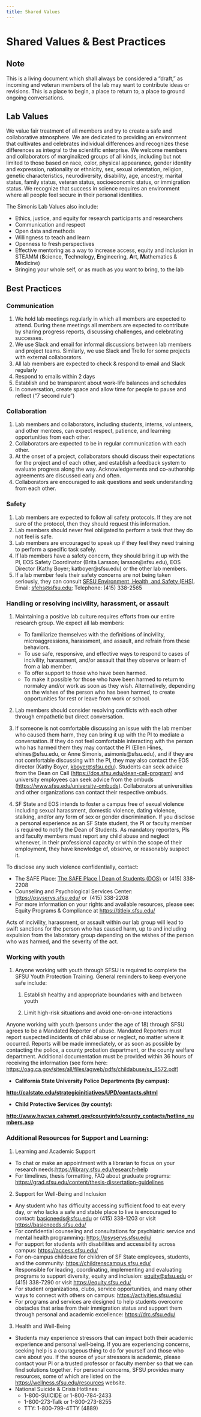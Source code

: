 ```yaml
---
title: Shared Values
---
```


# **Shared Values & Best Practices**

## **Note**

This is a living document which shall always be considered a "draft," as incoming and veteran members of the lab may want to contribute ideas or revisions. This is a place to begin, a place to return to, a place to ground ongoing conversations.

## **Lab Values**

We value fair treatment of all members and try to create a safe and collaborative atmosphere. We are dedicated to providing an environment that cultivates and celebrates individual differences and recognizes these differences as integral to the scientific enterprise. We welcome members and collaborators of marginalized groups of all kinds, including but not limited to those based on race, color, physical appearance, gender identity and expression, nationality or ethnicity, sex, sexual orientation, religion, genetic characteristics, neurodiversity, disability, age, ancestry, marital status, family status, veteran status, socioeconomic status, or immigration status. We recognize that success in science requires an environment where all people feel secure in their personal identities.

The Simonis Lab Values also include:

-   Ethics, justice, and equity for research participants and researchers
-   Communication and respect
-   Open data and methods
-   Willingness to teach and learn
-   Openness to fresh perspectives
-   Effective mentoring as a way to increase access, equity and inclusion in STEAMM (**S**cience, **T**echnology, **E**ngineering, **A**rt, **M**athematics & **M**edicine)
-   Bringing your whole self, or as much as you want to bring, to the lab

## **Best Practices**

### **Communication**

1.  We hold lab meetings regularly in which all members are expected to attend. During these meetings all members are expected to contribute by sharing progress reports, discussing challenges, and celebrating successes.
2.  We use Slack and email for informal discussions between lab members and project teams. Similarly, we use Slack and Trello for some projects with external collaborators.
3.  All lab members are expected to check & respond to email and Slack regularly
4.  Respond to emails within 2 days
5.  Establish and be transparent about work-life balances and schedules
6.  In conversation, create space and allow time for people to pause and reflect (“7 second rule”)

### **Collaboration**

1.  Lab members and collaborators, including students, interns, volunteers, and other mentees, can expect respect, patience, and learning opportunities from each other.
2.  Collaborators are expected to be in regular communication with each other.
3.  At the onset of a project, collaborators should discuss their expectations for the project and of each other, and establish a feedback system to evaluate progress along the way. Acknowledgements and co-authorship agreements are discussed early and often. 
4.  Collaborators are encouraged to ask questions and seek understanding from each other.

### **Safety**

1.  Lab members are expected to follow all safety protocols. If they are not sure of the protocol, then they should request this information.
2.  Lab members should never feel obligated to perform a task that they do not feel is safe.
3.  Lab members are encouraged to speak up if they feel they need training to perform a specific task safely.
4.  If lab members have a safety concern, they should bring it up with the PI, EOS Safety Coordinator (Brita Larsson; larsson\@sfsu.edu), EOS Director (Kathy Boyer; katboyer\@sfsu.edu) or the other lab members.
5.  If a lab member feels their safety concerns are not being taken seriously, they can consult [SFSU Environment, Health, and Safety (EHS)](https://ehs.sfsu.edu/). Email: [sfehs\@sfsu.edu](mailto:sfehs@sfsu.edu); Telephone: (415) 338-2565

### **Handling or resolving incivility, harassment, or assault**

1.  Maintaining a positive lab culture requires efforts from our entire research group. We expect all lab members:

    -   To familiarize themselves with the definitions of incivility, microaggressions, harassment, and assault, and refrain from these behaviors.
    -   To use safe, responsive, and effective ways to respond to cases of incivility, harassment, and/or assault that they observe or learn of from a lab member.
    -   To offer support to those who have been harmed.
    -   To make it possible for those who have been harmed to return to normalcy and/or work as soon as they wish. Alternatively, depending on the wishes of the person who has been harmed, to create opportunities for rest or leave from work or school.

2.  Lab members should consider resolving conflicts with each other through empathetic but direct conversation.

3.  If someone is not comfortable discussing an issue with the lab member who caused them harm, they can bring it up with the PI to mediate a conversation. If they do not feel comfortable interacting with the person who has harmed them they may contact the PI (Ellen Hines, ehines\@sfsu.edu, or Anne Simonis, asimonis\@sfsu.edu), and if they are not comfortable discussing with the PI, they may also contact the EOS director (Kathy Boyer, [kboyer\@sfsu.edu](mailto:kboyer@sfsu.edu)). Students can seek advice from the Dean on Call (<https://dos.sfsu.edu/dean-call-program>) and university employees can seek advice from the ombuds (<https://www.sfsu.edu/university-ombuds>). Collaborators at universities and other organizations can contact their respective ombuds.

4.  SF State and EOS intends to foster a campus free of sexual violence including sexual harassment, domestic violence, dating violence, stalking, and/or any form of sex or gender discrimination. If you disclose a personal experience as an SF State student, the PI or faculty member is required to notify the Dean of Students. As mandatory reporters, PIs and faculty members must report any child abuse and neglect whenever, in their professional capacity or within the scope of their employment, they have knowledge of, observe, or reasonably suspect it. 

To disclose any such violence confidentially, contact:

-   The SAFE Place: [The SAFE Place \| Dean of Students (DOS)](https://dos.sfsu.edu/safeplace) or (415) 338-2208
-   Counseling and Psychological Services Center: <https://psyservs.sfsu.edu/> or  (415) 338-2208
-   For more information on your rights and available resources, please see: Equity Programs & Compliance at <https://titleix.sfsu.edu/> 

Acts of incivility, harassment, or assault within our lab group will lead to swift sanctions for the person who has caused harm, up to and including expulsion from the laboratory group depending on the wishes of the person who was harmed, and the severity of the act.

### **Working with youth**

1.  Anyone working with youth through SFSU is required to complete the SFSU Youth Protection Training. General reminders to keep everyone safe include: 

    1.  Establish healthy and appropriate boundaries with and between youth

    2.  Limit high-risk situations and avoid one-on-one interactions

Anyone working with youth (persons under the age of 18) through SFSU agrees to be a Mandated Reporter of abuse. Mandated Reporters must report suspected incidents of child abuse or neglect, no matter where it occurred. Reports will be made immediately, or as soon as possible by contacting the police, a county probation department, or the county welfare department. Additional documentation must be provided within 36 hours of receiving the information (see form here: <https://oag.ca.gov/sites/all/files/agweb/pdfs/childabuse/ss_8572.pdf>)

-   **California State University Police Departments (by campus):**

[**http://calstate.edu/strategicinitiatives/UPD/contacts.shtml**](http://calstate.edu/strategicinitiatives/UPD/contacts.shtml)

-   **Child Protective Services (by county):**

[**http://www.hwcws.cahwnet.gov/countyinfo/county_contacts/hotline_numbers.asp**](http://www.hwcws.cahwnet.gov/countyinfo/county_contacts/hotline_numbers.asp)

### **Additional Resources for Support and Learning:**

1.  Learning and Academic Support

-   To chat or make an appointment with a librarian to focus on your research needs:<https://library.sfsu.edu/research-help> 
-   For timelines, thesis formatting, FAQ about graduate programs: <https://grad.sfsu.edu/content/thesis-dissertation-guidelines> 

2.  Support for Well-Being and Inclusion

-   Any student who has difficulty accessing sufficient food to eat every day, or who lacks a safe and stable place to live is encouraged to contact: [basicneeds\@sfsu.edu](mailto:basicneeds@sfsu.edu) or (415) 338-1203 or visit <https://basicneeds.sfsu.edu/> 
-   For confidential counseling and consultations for psychiatric service and mental health programming: <https://psyservs.sfsu.edu/> 
-   For support for students with disabilities and accessibility across campus: <https://access.sfsu.edu/> 
-   For on-campus childcare for children of SF State employees, students, and the community: <https://childrenscampus.sfsu.edu/> 
-   Responsible for leading, coordinating, implementing and evaluating programs to support diversity, equity and inclusion: [equity\@sfsu.edu](mailto:equity@sfsu.edu) or (415) 338-7290 or visit <https://equity.sfsu.edu/> 
-   For student organizations, clubs, service opportunities, and many other ways to connect with others on campus: <https://activities.sfsu.edu/> 
-   For programs and services are designed to help students overcome obstacles that arise from their immigration status and support them through personal and academic excellence: <https://drc.sfsu.edu/> 

3.  Health and Well-Being

-   Students may experience stressors that can impact both their academic experience and personal well-being. If you are experiencing concerns, seeking help is a courageous thing to do for yourself and those who care about you. If the source of your stressors is academic, please contact your PI or a trusted professor or faculty member so that we can find solutions together. For personal concerns, SFSU provides many resources, some of which are listed on the <https://wellness.sfsu.edu/resources> website.
-   National Suicide & Crisis Hotlines:
    -   1-800-SUICIDE or 1-800-784-2433
    -   1-800-273-Talk or 1-800-273-8255
    -   TTY: 1-800-799-4TTY (4889)
